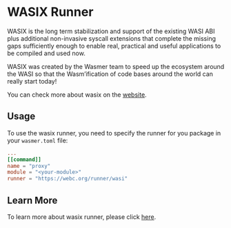 # WASIX Runner

WASIX is the long term stabilization and support of the existing WASI ABI
plus additional non-invasive syscall extensions that complete the missing
gaps sufficiently enough to enable real, practical and useful applications to be compiled and used now.

WASIX was created by the Wasmer team to speed up the ecosystem around the WASI so that the Wasm’ification of code bases around the world can really start today!

You can check more about wasix on the [website](https://wasix.org/).

## Usage

To use the wasix runner, you need to specify the runner for you package in your `wasmer.toml` file:

```toml
...
[[command]]
name = "proxy"
module = "<your-module>"
runner = "https://webc.org/runner/wasi"
```

## Learn More

To learn more about wasix runner, please click [here](https://docs.rs/webc/latest/webc/metadata/annotations/constant.WASI_RUNNER_URI.html).
